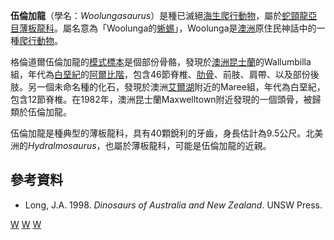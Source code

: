 {{Automatic taxobox
| taxon = Woolungasaurus
| fossil_range = {{fossil range|120|Albian|[[白堊紀|白堊紀]]早期}}
| image = Kronosaurus hunt1DB.jpg
| image_caption = 獵食伍倫加龍的[[克柔龍|克柔龍]]
| authority = P.O. Persson 1960
| subdivision_ranks = [[種|種]]
| subdivision = 
*'''格倫道爾伍倫加龍 <br>''W. glendowerensis''''' 
*未命名標本 ''W. sp.'' 
 }}

'''伍倫加龍'''（學名：''Woolungasaurus''）是種已滅絕[[海生爬行動物|海生爬行動物]]，屬於[[蛇頸龍亞目|蛇頸龍亞目]][[薄板龍科|薄板龍科]]。屬名意為「Woolunga的[[蜥蜴|蜥蜴]]」，Woolunga是[[澳洲|澳洲]]原住民神話中的一種[[爬行動物|爬行動物]]。

格倫道爾伍倫加龍的[[模式標本|模式標本]]是個部份骨骼，發現於[[澳洲|澳洲]][[昆士蘭|昆士蘭]]的Wallumbilla組，年代為[[白堊紀|白堊紀]]的[[阿爾比階|阿爾比階]]，包含46節脊椎、[[肋骨|肋骨]]、前肢、肩帶、以及部份後肢。另一個未命名種的化石，發現於澳洲[[艾爾湖|艾爾湖]]附近的Maree組，年代為白堊紀，包含12節脊椎。在1982年，澳洲昆士蘭Maxwelltown附近發現的一個頭骨，被歸類於伍倫加龍。

伍倫加龍是種典型的薄板龍科，具有40顆銳利的牙齒，身長估計為9.5公尺。北美洲的''Hydralmosaurus''，也屬於薄板龍科，可能是伍倫加龍的近親。

==參考資料==
* Long, J.A. 1998. ''Dinosaurs of Australia and New Zealand''. UNSW Press.
{{Taxonbar|from=Q920815}}

[[Category:蛇頸龍亞目|W]]
[[Category:白堊紀爬行動物|W]]
[[Category:1960年描述的分类群|W]]